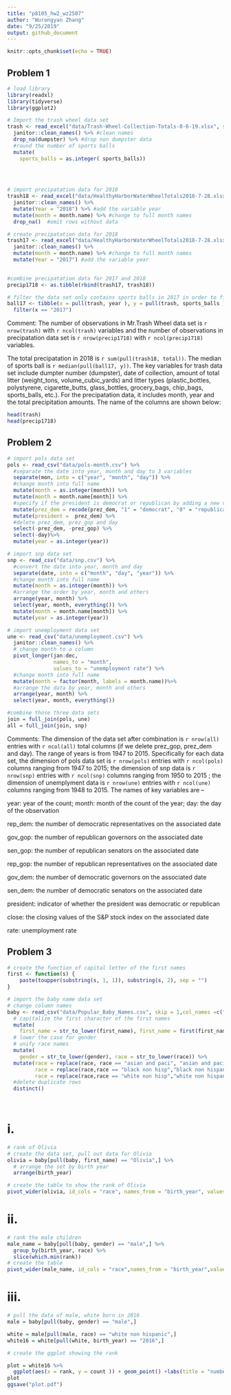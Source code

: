 ```yaml
---
title: "p8105_hw2_wz2507"
author: "Wurongyan Zhang"
date: "9/25/2019"
output: github_document
---
```


```r
knitr::opts_chunk$set(echo = TRUE)
```

## Problem 1
```r
# load library
library(readxl)
library(tidyverse)
library(ggplot2)
```


```r
# Import the trash wheel data set
trash <- read_excel("data/Trash-Wheel-Collection-Totals-8-6-19.xlsx", sheet = 1, range = "A2:N408") %>% 
  janitor::clean_names() %>% #clean names
  drop_na(dumpster) %>% #drop non dumpster data
  #round the number of sports balls
  mutate(
    sports_balls = as.integer( sports_balls)) 

  
  
```

```r
# import precipatation data for 2018
trash18 <- read_excel("data/HealthyHarborWaterWheelTotals2018-7-28.xlsx", sheet = 3, range = "A2:B14") %>% 
  janitor::clean_names() %>% 
  mutate(Year = "2018") %>% #add the variable year
  mutate(month = month.name) %>% #change to full month names
  drop_na()  #omit rows without data

```

```r
# create precipatation data for 2018
trash17 <- read_excel("data/HealthyHarborWaterWheelTotals2018-7-28.xlsx", sheet = 4, range = "A2:B14")%>% 
  janitor::clean_names() %>% 
  mutate(month = month.name) %>% #change to full month names
  mutate(Year = "2017") #add the variable year
  
```

```r
#combine precipatation data for 2017 and 2018
precip1718 <- as.tibble(rbind(trash17, trash18))

```

```r
# filter the data set only contains sports balls in 2017 in order to find the median
ball17 <- tibble(x = pull(trash, year ), y = pull(trash, sports_balls )) %>% 
  filter(x == "2017")
```

Comment: The number of observations in Mr.Trash Wheel data set is `r nrow(trash)` with `r ncol(trash)` variables and the number of observations in precipatation data set is `r nrow(precip1718)` with `r ncol(precip1718)` variables. 

The total precipatation in 2018 is `r sum(pull(trash18, total))`. The median of sports ball is `r median(pull(ball17, y))`.
The key variables for trash data set include dumpter number (dumpster), date of collection, amount of total litter (weight_tons, volume_cubic_yards) and litter types (plastic_bottles, polystyrene, cigarette_butts, glass_bottles, grocery_bags, chip_bags, sports_balls, etc.). For the precipatation data, it includes month, year and the total precipitation amounts. The name of the columns are shown below:
```r
head(trash)
head(precip1718)
```





## Problem 2

```r
# import pols data set
pols <- read_csv("data/pols-month.csv") %>% 
  #separate the date into year, month and day to 3 variables
  separate(mon, into = c("year", "month", "day")) %>% 
  #change month into full name
  mutate(month = as.integer(month)) %>% 
  mutate(month = month.name[month]) %>% 
  #specify if the president is democrat or republican by adding a new variable president
  mutate(prez_dem = recode(prez_dem, "1" = "democrat", "0" = "republican")) %>% 
  mutate(president =  prez_dem) %>% 
  #delete prez_dem, prez_gop and day
  select(-prez_dem, -prez_gop) %>% 
  select(-day)%>% 
  mutate(year = as.integer(year))
```

```r
# import snp data set
snp <- read_csv("data/snp.csv") %>% 
  #convert the date into year, month and day
  separate(date, into = c("month", "day", "year")) %>%
  #change month into full name
  mutate(month = as.integer(month)) %>%
  #arrange the order by year, month and others
  arrange(year, month) %>% 
  select(year, month, everything()) %>% 
  mutate(month = month.name[month]) %>% 
  mutate(year = as.integer(year))

```

```r
# import unemployment data set
une <- read_csv("data/unemployment.csv") %>% 
  janitor::clean_names() %>% 
  # change month to a column
  pivot_longer(jan:dec,
               names_to = "month", 
               values_to = "unemployment rate") %>%
  #change month into full name
  mutate(month = factor(month, labels = month.name))%>%
  #arrange the data by year, month and others
  arrange(year, month) %>% 
  select(year, month, everything())

```


```r
#combine those three data sets
join = full_join(pols, une)
all = full_join(join, snp)
```


Comments: The dimension of the data set after combination is `r nrow(all)` entries with `r ncol(all)` total columns (if we delete prez_gop, prez_dem and day). The range of years is from 1947 to 2015. Specifically for each data set, the dimension of pols data set is `r nrow(pols)` entries with `r ncol(pols)` columns ranging from 1947 to 2015; the dimension of snp data is `r nrow(snp)` entries with `r ncol(snp)` columns ranging from 1950 to 2015 ; the dimension of unemplyment data is `r nrow(une)` entries with `r ncol(une)` columns ranging from 1948 to 2015. The names of key variables are --


year: year of the count; month: month of the count of the year; day: the day of the observation

rep_dem: the number of democratic representatives on the associated date

gov_gop: the number of republican governors on the associated date

sen_gop: the number of republican senators on the associated date

rep_gop: the number of republican representatives on the associated date

gov_dem: the number of democratic governors on the associated date

sen_dem: the number of democratic senators on the associated date

president:  indicator of whether the president was democratic or republican

close: the closing values of the S&P stock index on the associated date

rate: unemployment rate

## Problem 3

```r
# create the function of capital letter of the first names
first <- function(s) {
    paste(toupper(substring(s, 1, 1)), substring(s, 2), sep = "")
}
```
  
```r
# import the baby name data set
# change column names
baby <- read_csv("data/Popular_Baby_Names.csv", skip = 1,col_names =c("birth_year", "gender", "race", "first_name", "count","rank")) %>% 
  # capitalize the first character of the first names 
  mutate(
    first_name = str_to_lower(first_name), first_name = first(first_name)) %>%
  # lower the case for gender
  # unify race names
  mutate(
    gender = str_to_lower(gender), race = str_to_lower(race)) %>% 
  mutate(race = replace(race, race == "asian and paci", "asian and pacific islander"), 
         race = replace(race,race == "black non hisp","black non hispanic"), 
         race = replace(race,race == "white non hisp","white non hispanic")) %>% 
  #delete duplicate rows
  distinct()
         
  
```
# i.
  
```r
# rank of Olivia
# create the data set, pull out data for Olivia
olivia = baby[pull(baby, first_name) == "Olivia",] %>% 
  # arrange the set by birth year
  arrange(birth_year)
```

```r
# create the table to show the rank of Olivia
pivot_wider(olivia, id_cols = "race", names_from = "birth_year", values_from = "rank") 
```


# ii.
```r
# rank the male children 
male_name = baby[pull(baby, gender) == "male",] %>% 
  group_by(birth_year, race) %>% 
  slice(which.min(rank))
# create the table
pivot_wider(male_name, id_cols = "race",names_from = "birth_year",values_from = "first_name")
```



# iii.
```r
# pull the data of male, white born in 2016
male = baby[pull(baby, gender) == "male",] 

white = male[pull(male, race) == "white non hispanic",] 
white16 = white[pull(white, birth_year) == "2016",]
```

```r
# create the ggplot showing the rank

plot = white16 %>% 
  ggplot(aes(x = rank, y = count )) + geom_point() +labs(title = "number of children with a name against the rank in popularity of that name", x ="rank", y = "number of children")
plot
ggsave("plot.pdf")

```

































